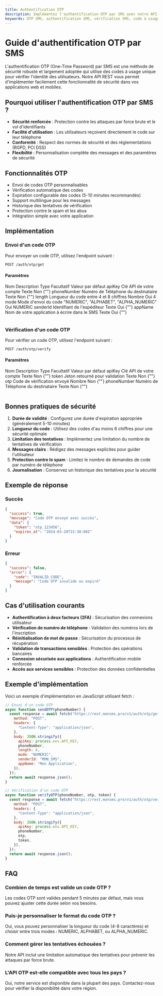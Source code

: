```yaml
---
title: Authentification OTP
description: Implémentez l'authentification OTP par SMS avec notre API REST. Guide complet pour l'envoi et la vérification de codes à usage unique, idéal pour la 2FA et la sécurité des applications.
keywords: OTP SMS, authentification SMS, vérification SMS, code à usage unique, 2FA, double authentification, sécurité SMS, API OTP, vérification téléphone, authentification mobile
---
```



# Guide d'authentification OTP par SMS

L'authentification OTP (One-Time Password) par SMS est une méthode de sécurité robuste et largement adoptée qui utilise des codes à usage unique pour vérifier l'identité des utilisateurs. Notre API REST vous permet d'implémenter facilement cette fonctionnalité de sécurité dans vos applications web et mobiles.

## Pourquoi utiliser l'authentification OTP par SMS ?

- **Sécurité renforcée** : Protection contre les attaques par force brute et le vol d'identifiants
- **Facilité d'utilisation** : Les utilisateurs reçoivent directement le code sur leur téléphone
- **Conformité** : Respect des normes de sécurité et des réglementations (RGPD, PCI DSS)
- **Flexibilité** : Personnalisation complète des messages et des paramètres de sécurité

## Fonctionnalités OTP

- Envoi de codes OTP personnalisables
- Vérification automatique des codes
- Expiration configurable des codes (5-10 minutes recommandés)
- Support multilingue pour les messages
- Historique des tentatives de vérification
- Protection contre le spam et les abus
- Intégration simple avec votre application

## Implémentation

### Envoi d'un code OTP

Pour envoyer un code OTP, utilisez l'endpoint suivant :

```bash
POST /auth/otp/get
```

#### Paramètres

<Table style={{ marginTop: 20 }}>
  <thead>
    <Table.Tr>
      <Table.Th>Nom</Table.Th>
      <Table.Th>Description</Table.Th>
      <Table.Th>Type</Table.Th>
      <Table.Th>Facultatif</Table.Th>
      <Table.Th>Valeur par défaut</Table.Th>
    </Table.Tr>
  </thead>
  <tbody>
    <Table.Tr>
      <Table.Td>apiKey</Table.Td>
      <Table.Td>Clé API de votre compte</Table.Td>
      <Table.Td>Texte</Table.Td>
      <Table.Td>Non</Table.Td>
      <Table.Td>{""}</Table.Td>
    </Table.Tr>
    <Table.Tr>
      <Table.Td>phoneNumber</Table.Td>
      <Table.Td>Numéro de Téléphone du destinataire</Table.Td>
      <Table.Td>Texte</Table.Td>
      <Table.Td>Non</Table.Td>
      <Table.Td>{""}</Table.Td>
    </Table.Tr>
    <Table.Tr>
      <Table.Td>length</Table.Td>
      <Table.Td>Longueur du code entre 4 et 8 chiffres</Table.Td>
      <Table.Td>Nombre</Table.Td>
      <Table.Td>Oui</Table.Td>
      <Table.Td>4</Table.Td>
    </Table.Tr>
    <Table.Tr>
      <Table.Td>mode</Table.Td>
      <Table.Td>Mode d'envoi du code</Table.Td>
      <Table.Td>"NUMERIC", "ALPHABET", "ALPHA_NUMERIC"</Table.Td>
      <Table.Td>Oui</Table.Td>
      <Table.Td>NUMERIC</Table.Td>
    </Table.Tr>
    <Table.Tr>
      <Table.Td>senderId</Table.Td>
      <Table.Td>Identifiant de l'expéditeur</Table.Td>
      <Table.Td>Texte</Table.Td>
      <Table.Td>Oui</Table.Td>
      <Table.Td>{""}</Table.Td>
    </Table.Tr>
    <Table.Tr>
      <Table.Td>appName</Table.Td>
      <Table.Td>Nom de votre application à écrire dans le SMS</Table.Td>
      <Table.Td>Texte</Table.Td>
      <Table.Td>Oui</Table.Td>
      <Table.Td>{""}</Table.Td>
    </Table.Tr>
  </tbody>
</Table>

### Vérification d'un code OTP

Pour vérifier un code OTP, utilisez l'endpoint suivant :

```bash
POST /auth/otp/verify
```

#### Paramètres

<Table style={{ marginTop: 20 }}>
  <thead>
    <Table.Tr>
      <Table.Th>Nom</Table.Th>
      <Table.Th>Description</Table.Th>
      <Table.Th>Type</Table.Th>
      <Table.Th>Facultatif</Table.Th>
      <Table.Th>Valeur par défaut</Table.Th>
    </Table.Tr>
  </thead>
  <tbody>
    <Table.Tr>
      <Table.Td>apiKey</Table.Td>
      <Table.Td>Clé API de votre compte</Table.Td>
      <Table.Td>Texte</Table.Td>
      <Table.Td>Non</Table.Td>
      <Table.Td>{""}</Table.Td>
    </Table.Tr>
    <Table.Tr>
      <Table.Td>token</Table.Td>
      <Table.Td>Jeton retourné pour validation</Table.Td>
      <Table.Td>Texte</Table.Td>
      <Table.Td>Non</Table.Td>
      <Table.Td>{""}</Table.Td>
    </Table.Tr>
    <Table.Tr>
      <Table.Td>otp</Table.Td>
      <Table.Td>Code de vérification envoyé</Table.Td>
      <Table.Td>Nombre</Table.Td>
      <Table.Td>Non</Table.Td>
      <Table.Td>{""}</Table.Td>
    </Table.Tr>
    <Table.Tr>
      <Table.Td>phoneNumber</Table.Td>
      <Table.Td>Numéro de Téléphone du destinataire</Table.Td>
      <Table.Td>Texte</Table.Td>
      <Table.Td>Non</Table.Td>
      <Table.Td>{""}</Table.Td>
    </Table.Tr>
  </tbody>
</Table>

## Bonnes pratiques de sécurité

1. **Durée de validité** : Configurez une durée d'expiration appropriée (généralement 5-10 minutes)
2. **Longueur du code** : Utilisez des codes d'au moins 6 chiffres pour une sécurité optimale
3. **Limitation des tentatives** : Implémentez une limitation du nombre de tentatives de vérification
4. **Messages clairs** : Rédigez des messages explicites pour guider l'utilisateur
5. **Protection contre le spam** : Limitez le nombre de demandes de code par numéro de téléphone
6. **Journalisation** : Conservez un historique des tentatives pour la sécurité

## Exemple de réponse

### Succès

```json
{
  "success": true,
  "message": "Code OTP envoyé avec succès",
  "data": {
    "token": "otp_123456",
    "expires_at": "2024-03-20T15:30:00Z"
  }
}
```

### Erreur

```json
{
  "success": false,
  "error": {
    "code": "INVALID_CODE",
    "message": "Code OTP invalide ou expiré"
  }
}
```

## Cas d'utilisation courants

- **Authentification à deux facteurs (2FA)** : Sécurisation des connexions utilisateur
- **Vérification de numéro de téléphone** : Validation des numéros lors de l'inscription
- **Réinitialisation de mot de passe** : Sécurisation du processus de récupération
- **Validation de transactions sensibles** : Protection des opérations bancaires
- **Connexion sécurisée aux applications** : Authentification mobile renforcée
- **Accès aux services sensibles** : Protection des données confidentielles

## Exemple d'implémentation

Voici un exemple d'implémentation en JavaScript utilisant fetch :

```javascript
// Envoi d'un code OTP
async function sendOTP(phoneNumber) {
  const response = await fetch("https://rest.monsms.pro/v1/auth/otp/get", {
    method: "POST",
    headers: {
      "Content-Type": "application/json",
    },
    body: JSON.stringify({
      apiKey: process.env.API_KEY,
      phoneNumber,
      length: 6,
      mode: "NUMERIC",
      senderId: "MON_SMS",
      appName: "Mon Application",
    }),
  });
  return await response.json();
}

// Vérification d'un code OTP
async function verifyOTP(phoneNumber, otp, token) {
  const response = await fetch("https://rest.monsms.pro/v1/auth/otp/verify", {
    method: "POST",
    headers: {
      "Content-Type": "application/json",
    },
    body: JSON.stringify({
      apiKey: process.env.API_KEY,
      phoneNumber,
      otp,
      token,
    }),
  });
  return await response.json();
}
```

## FAQ

### Combien de temps est valide un code OTP ?

Les codes OTP sont valides pendant 5 minutes par défaut, mais vous pouvez ajuster cette durée selon vos besoins.

### Puis-je personnaliser le format du code OTP ?

Oui, vous pouvez personnaliser la longueur du code (4-8 caractères) et choisir entre trois modes : NUMERIC, ALPHABET, ou ALPHA_NUMERIC.

### Comment gérer les tentatives échouées ?

Notre API inclut une limitation automatique des tentatives pour prévenir les attaques par force brute.

### L'API OTP est-elle compatible avec tous les pays ?

Oui, notre service est disponible dans la plupart des pays. Contactez-nous pour vérifier la disponibilité dans votre région.
